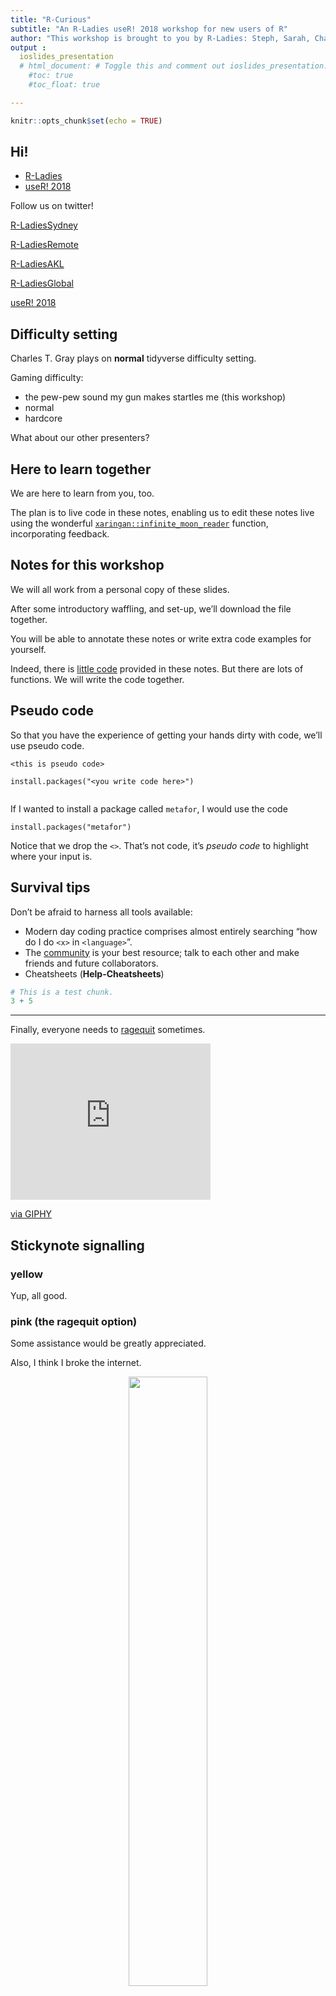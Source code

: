 ```yaml
---
title: "R-Curious"
subtitle: "An R-Ladies useR! 2018 workshop for new users of R"
author: "This workshop is brought to you by R-Ladies: Steph, Sarah, Charles, Kim, another Sarah, Jenny, and Di"
output :
  ioslides_presentation
  # html_document: # Toggle this and comment out ioslides_presentation.
    #toc: true
    #toc_float: true

---
```


```r
knitr::opts_chunk$set(echo = TRUE)
```

## Hi!

- [R-Ladies](https://rladies.org/)
- [useR! 2018](https://user2018.r-project.org/)

Follow us on twitter!  

[R-LadiesSydney](https://twitter.com/rladiessydney) 

[R-LadiesRemote](https://twitter.com/RLadiesRemote)

[R-LadiesAKL](https://twitter.com/RLadiesAKL) 

[R-LadiesGlobal](https://twitter.com/RLadiesGlobal)

[useR! 2018](https://twitter.com/useR2018_conf)

## Difficulty setting

Charles T. Gray plays on **normal** tidyverse difficulty setting.

Gaming difficulty:

- the pew-pew sound my gun makes startles me (this workshop)
- normal
- hardcore

What about our other presenters?

## Here to learn together

We are here to learn from you, too. 

The plan is to live code in these notes, enabling us to edit these notes live using the wonderful [`xaringan::infinite_moon_reader`](http://slides.yihui.name/xaringan/) function, incorporating feedback.

## Notes for this workshop

We will all work from a personal copy of these slides. 

After some introductory waffling, and set-up, we'll download the file together.

You will be able to annotate these notes or write extra code examples for yourself.

Indeed, there is [little code](http://cantabile.rbind.io/2018/06/17/a-coding-workshop-without-code/) provided in these notes. But there are lots of functions. We will write the code together. 

## Pseudo code

So that you have the experience of getting your hands dirty with code, we'll use pseudo code.

```{}
<this is pseudo code>

install.packages("<you write code here>")


```

If I wanted to install a package called `metafor`, I would use the code

```{}
install.packages("metafor")

```

Notice that we drop the `<>`. That's not code, it's *pseudo code* to highlight where your input is.


## Survival tips

Don't be afraid to harness all tools available:

- Modern day coding practice comprises almost entirely searching "how do I do `<x>` in `<language>`".
- The [community](https://community.rstudio.com/) is your best resource; talk to each other and make friends and future collaborators.  
- Cheatsheets (**Help-Cheatsheets**)

```r
# This is a test chunk.
3 + 5

```



*** 

Finally, everyone needs to  [ragequit](https://www.urbandictionary.com/define.php?term=ragequit) sometimes.

<iframe src="https://giphy.com/embed/EtB1yylKGGAUg" width="320" height="250" frameBorder="0" class="giphy-embed" allowFullScreen></iframe><p><a href="https://giphy.com/gifs/the-office-panda-rage-EtB1yylKGGAUg">via GIPHY</a></p>


## Stickynote signalling

### yellow 

Yup, all good.

### pink (the ragequit option)

Some assistance would be greatly appreciated. 

Also, I think I broke the internet. 

<center>
<img src="https://memegenerator.net/img/instances/71995321.jpg" style="width:50%">
</center>




# What is R?

## What do R-users use R for?

R users are data detectives.

We're going to try to cover everything except *Model*.

<center>
![](https://github.com/hadley/r4ds/blob/master/diagrams/data-science-explore.png?raw=true)
</center>

This image is from [R for Data Science](http://r4ds.had.co.nz/), a great text to get started with. It's available online as a free ebook.

For us to learn how to be data detectives, we'll need some data.

# A fitting dataset

## A fitting dataset

To familiarise ourselves with R, we will do what R users do.

We will explore a dataset.

A fitting dataset. 

A few images to explain why a dataset about witch trials might be appropriate for a workshop hosted by an advocacy group for underrepresented genders.

## Image search for "witch" + "michelle wolf"

<center>
<img src="https://steemitimages.com/DQmRquBByC9rwriPGJgp3uHy4Hatg9gTQzDicgGiiX1uAzi/MichelleWolfWickedWitch_13.png" style="width:60%">
</center>

## Image search for "witch" + "julia gillard"

<center>
<img src="https://static.ffx.io/images/$zoom_1%2C$multiply_0.512%2C$ratio_1.777778%2C$width_2000%2C$x_0%2C$y_23/t_crop_custom/t_sharpen%2Cq_auto%2Cf_auto/415251affe0440a502699c0723e8229e86270864" style="width:70%">
</center>


## Image search for "witch" + "hillary clinton"

<center>
<img src="http://wp.production.patheos.com/blogs/panmankey/files/2016/11/1-hillary-witch-2-768x432.jpg" style="width:80%">
</center>

## A fitting dataset

> todo discuss witchtrials dataset here - but not too much information

> Perhaps Steph would like to write something here - perhaps just adapt a bit from her analysis.

# Questions, questions that need answering

## What would you like to know?


*Group discussion*

What would you like to know?

*Write questions on whiteboard*

```r
# Below, the <center> syntax is html to centre the gif within. Notice that it is the same syntax as importing a png, jpg, or pdf image. 

# Rmarkdown and chunks support latex, html, bash, python, and whatnot. Due to this flexibility, for some researchers, such as Charles, it is their preferred working document type.  

```

<center>
<img src="https://alloftheones.files.wordpress.com/2014/04/ezgif-save.gif" style="width:60%">
</center>

## How to answer these questions?

For *this* workshop:

- [language](https://www.r-project.org/): R
- [Integrated development environment (IDE)](https://en.wikipedia.org/wiki/Integrated_development_environment): RStudio

### Why these tools?

- R was intentionally developed to be a data analysis language (aeroplane) 
- RStudio is designed to help users use R (airport)

"The plane is pretty boring without the airport around it."

(Tip of the hat to Julia Lowndes for the aeroplane analogy.)


# Installation hell

## Installation overview

- install R (quick) 
- install RStudio (a little while)

Installation instructions [adapted](https://github.com/rladies/meetup-presentations_london/blob/master/2016-04_Beginners_DropIn/April_DropIn.Rmd) with appreciation from a previous workshop. 

## Install R on Mac or Windows

Go to the [Comprehensive R Archive Network](https://cran.r-project.org/)(CRAN) website.

It was first in a google search for 'cran' in June 2018.

***

### For Mac users

- Click on **Download R for (Mac) OS X** 
- Look at the top link under **Latest release**, which at time of writing is **R-3.5.0.pkg**, and download this if compatible with your current version mac OS (Mavericks 10.9 or higher). Otherwise download the version beneath it which is compatible for older mac OS versions. 

### For Windows users

- Click on **Download R for Windows** 
- Then click on the link **install R for the first time** 
- Download from the large link at the top of the page which at time of writing is **Download R 3.5.0 for Windows**. 

## Install R

- Then double click the downloaded **R-3.5.0.pkg** file and follow the prompts to install the downloaded software.

## Download & Install RStudio:

Go to the [RStudio](https://www.rstudio.com/) website.  

It was first in a google search for 'rstudio' in June 2018.

Choose **RStudio** and scroll down to the blue **Download RStudio Desktop** button. 

Click the green button to download **RStudio Desktop Open Source License** and select appropriate installer for your operating system.

Double click the installer and follow the prompts to set up RStudio. 

## Why RStudio?

Working in an RStudio [project](https://support.rstudio.com/hc/en-us/articles/200526207-Using-Projects) has **many** benefits.

- Free, open source software R in an IDE
- Reproducible workflows

# Getting started in RStudio

## Create a project

- Open RStudio and create a project via **File-New Project**
- Select **New Directory** and choose **New Project**
- Name your project **rcurious**
- Save the project directory wherever suits you


## Argh, so many windows

*R-Ladies presenters gesticulate wildly at RStudio*

Let's start with a couple useful panes.

- Console
- Environment

### Cheat sheet

**Help-Cheatsheets-RStudio IDE Cheatsheet** 

# How to run code?!

## Running code in the Console

The console is where you can execute single-line R commands.

The console is located, by default, in the lower left pane. 

Try `3 + 2` and press **enter**:

```r
# Type 3 + 2 here. Here's hoping infinite moon reader works. 

```

## Environment

I can store the number 5 in an *object* `x`.

To assign a value we use an arrow `<-`.

```{}
x <- 5
```

What happens when you type `x` into the Console after assigning the value 5 to it?

What do you see in the Environment pane?

***

If I assign the value 5 to the *object* `x`, and call it in the console, it returns the value assigned.

```r
# Assign 5 to x and call x.
```

There are many complex data types in R.

## Data structures in R

Data *objects* can be made of

- numbers
- characters "this is a character string"
- logicals (TRUE/FALSE) 
- list (mixed)

Or tables of combinations of the above.

```r
# The head() function displays the top of the table. Here I asked to see the top 2 lines of the preloaded iris dataset in R. These small preloaded datasets are very handy for trying things out.

head(iris, 2)

# Notice, also, that setting echo = FALSE in this chunk prevents the code and commments from displaying in the knitted document.
```


And much more.

***

The witch trials dataset is a table.

It is a [*tidy*](https://cran.r-project.org/web/packages/tidyr/vignettes/tidy-data.html) data structure:

- rows are *observations*
- columns are *variables* (attributes)

## Editor

We'll do this analysis in R markdown.

- run code in *chunks*
- write in text, LaTeX, html, outside of code chunks 
- make websites, presentations, books 


# Rmarkdown

## Opening an .Rmd

Open **File-New File-R Markdown** 

Follow the prompts to install the required *packages*.  

Give your document a title and press **ok**.

This will open an *Untitled2* template. 

Save your document - note, you have given your document a title, not saved it!

Press the wheel next to the **knit** icon at the top of the Editor pane and select Viewer.

Now we will *knit* our document.

## The tutorial document

A treasure trove! 

## Get these notes

Delete everything in your .Rmd file.

Look up `softloud charles gray github`

You want to navigate to: https://github.com/softloud

Click on **rcurious** in my Pinned repositories.

Click on **workshop** and then **workshop.Rmd** and then click the **Raw** button and copy and paste the text into your .Rmd file.

- **control + a** to select all 
- **control + c** to copy
- **control + v** to paste

## Knit the notes

**control + shift + k** to knit

But it is annoying having a pop out window, so let's view these notes in the Viewer pane.

We are going to modify the YAML at the top of the document so that you can see how to toggle a presentation into notes. 

Press the little document outline button in the top right corner of the Editor pane, and navigate to the top of the document.

```
output :
  # ioslides_presentation 
  html_document: 
     toc: true
     toc_float: true
```

Knit again. (This takes a while.) 

## Slides and notes

From now on, we'll refer to both the notes *and* the slides.

Your notes are made from the same code as the slides we're looking at.

**If you want information from a few slides ago, you can find it in your notes.** 

### Your turn

Navigate in the Viewer pane using the *floating table of contents* to the image of Hillary Clinton in the section called **A fitting dataset**.

Navigate back to this section in your Editor pane by using the **Document Outline** provided by the button in the top right of the Editor.

## Annotating these notes

Now you can take notes directly into the script file for these slides. 

Let's create a section at the top of the document called **Useful tips**.

We'll create a heading directly above the section called **Hi**. (Use your Document Outline to navigate there.)

It looks likes this at the top of the script file.
```
## Hi! 
```

- To create a heading use `#`. The more `###`, the smaller the heading.

***

We can add bullet points with  `-`. So,

```
- Euclid
- Beanie
```

renders in your output like this:

- Euclid
- Beanie


### Cheatsheet

You can make tables, insert images and videos, and much more! 

There are two cheatsheets on RMarkdown in **Help-Cheatsheets**. 

## Your turn

Ask around for a "what I wish I'd known" story about R or investigate a cheatsheet.

Find a tip that sounds useful to you and add it to your notes in your **Useful tips** section as a bullet point.

Knit your document and bask in the pretty!

### Knitting taking too long?

Try deleting the images. You can always download a fresh copy of the notes if you want to get them back.


# Packages

## Packages

Packages are collections of other people's code.

Often someone has already written a script that does what you want to do.

For example, we want to import the witch trials data. We will use a package that helps with data wrangling tasks like this, the [`tidyverse`](https://www.tidyverse.org/). 

We're going to use the metapackage `tidyverse` to help us with our data analysis. 

## Functions

The most common element of packages are functions. R also comes preloaded with a *base* of functions commonly used. 

Functions run other people's code for us, so that we don't have to reinvent the wheel. 

We will use functions to intall and load the `tidyverse`.

### How to spot a function

- *functions* in R take the form `<function()>`

### Getting more information 

To learn more about a function, type `?function` into the Console, and the Help pane will display documentation. 

## Installing packages

We want to install the package `tidyverse`.

Take a look at the help documentation for the function `install.packages()`.

### For installation; i.e., first time only.
`install.packages("<name of package>")`
 
### For using.
`library(<name of package>)`

### Pseudo code

A friendly reminder that `<>` indicates pseudo code. You can navigate back to that section in your notes in your Viewer. 

## Your turn

We would like to install and use a package called "tidyverse". 

Let's try. 

## Let's load the tidyverse 

Press the little document outline button in the top right corner of the Editor pane.

Navigate to this part of your notes.

```r
# This is a code chunk. 

# We can write informative comments with a hash # at the start.

# Load the tidyverse using the library() function.
# library(tidyverse)

```

# Importing data

## Import the witch trials data

Since the data is stored on an online repository, we can import it via url. 

We can import this data using the `read_csv()` function from the `tidyverse`. 

**This function takes one argument, the url, which goes between the () as a "character string".**   

There are many types file types, which often need special care. 

*Presenters discuss different file types and old battle stories of importing data.*

## Your turn

The data is found here: "https://raw.githubusercontent.com/JakeRuss/witch-trials/master/data/trials.csv"

Try importing the data at the console with `read_csv`. What output do you see?

`read_csv` with the argument url produces a data object. An object we can assign.

Open a code chunk *here* and read the data in using `read_csv` and assign `<-` the data to an object called `witchdat`

- **control+alt+i** to open a code chunk. 
- press green **play** to run chunk.

## Take a look

What do you see in your Environment?

Click on it!


# Exploratory data analysis

## Exploratory data analysis

Let's explore the information in this table.

- summary
- wrangling and cleaning 
- visualisation

## Summary functions

Lots of objects in R `<an R object>` are friendly to the `summary(<an R object>)` function. 

### Your turn

What's is the output of `summary` for `witchdat`?

***

### An alternative to `summary`

An alternative is the `skim()` function from from the `skimr` package.

### Your turn

- install the `skimr` package
- Open a code chunk here and load the `skimr` package in your notes
- apply the `skim` function to the `witchdat` data

What is the difference between the output of `summary` and `skim`? Which do you like better and why?

## Group discussion

*Based on this new information, what questions do we add or update?*

At this point, we often wish to manipulate the data in some way. 

This is variously known as wrangling, cleaning, and scrubbing.

# Data wrangling

## The fine art of wrangling

<center>
<img src="http://p.migdal.pl/imgs/2016-03-15-dark-side-of-science-meme.jpg" style="width:80%">
</center>

## Change the name of a variable

This workshop is based on Steph de Silva's wonderful [analysis](http://rex-analytics.com/witch-hunting-europe-discovery-missingness/) *Witch Hunting in Europe: a discovery of missingness*.


One of the first things that Steph does is change the name of the column `gadm.adm0` to something more human-interpretable, `country`.

Steph notes, "This is a gross oversimplification of geography in the middle ages of Europe, but it describes the location of the trial in terms that will be most familiar to many modern users."

## Follow in the footsteps of greatness

Let's use the `rename()` function to change the name of the variable (column) `gadm.adm0` to `country`.

To do this, we'll learn a very useful operator, the pipe ` %>% `. 

## The pipe

Piping makes code easier to read (arguably).  

For example, we saw a snapshot of the preloaded iris data earlier.

The `head()` function takes one argument, a table: 
```{}
head(<some data table>). 
```

But we could also *pipe* `%>%` the data into the function.
```{}
<some data table> %>% head() 
```

### Your turn

Use the pipe function to present the top of the `witchdat` dataset. 

## Rename a column

We can rename a column by constructing a pipe from the table to the `rename` function
```
<my data> %>% 
  rename(<newname> = <oldname>)
```
### Your turn

Pipe `witchdat` to the `rename` function and change `gadm.adm0` to `country`. 

# Visualisation

## The structure of a ggplot

The tidy way of plotting data is with the `ggplot2` package, which comes with the `tidyverse`.

```
<some data> %>% # pipe the data to ggplot()

```

###  Your turn

What happens when you `%>%` the `witchdat` table into `ggplot()`?

## Aesthetics

We define x and y axes of the plot with aesthetics in `ggplot`.

```{}
<some data> %>% 
  ggplot(aes(x = <column name>, y = <column name>))
```

### Your turn

What happens if you set x and y axes to column names in `aes`? 

## Your turn: my first ggplot

Let's see how many women were murdered as witches over time.  

We'll add a plot layer `+` to our ggplot using `geom_point` for a scatterplot. 

Set the x axis to *year* and the y axis to *deaths*.

```{}
<data> %>% 
  ggplot(aes(x = <column with year>, y = <column with deaths>)) +
  geom_point() # Adds a scatterplot.
```


## Your turn

Using the data visualisation cheatsheet (**Help-Cheatsheets**) to figure out how to add a title layer to your plot. 

# Workshop

## Let's answer our questions together

In groups or alone, choose a question to answer.

Use cheatsheets, talk to eachother, 

### Who's up for presenting their results? 

### What did we discover? 

# Further reading

## Further reading

- [R for Data Science](http://r4ds.had.co.nz/)
- The installation instructions are [adapted](https://github.com/rladies/meetup-presentations_london/blob/master/2016-04_Beginners_DropIn/April_DropIn.Rmd) from a previous workshop. 

## The rstats community is the best

I thought you might be interested in a conversation I had while preparing this workshop. The [rstats community](https://community.rstudio.com/) is your best resource.

<blockquote class="twitter-tweet" data-lang="en"><p lang="en" dir="ltr">How to teach R to students so they make enough autonomous cognitive links to take more away from the experience than simply successfully running the example? <a href="https://twitter.com/samclifford?ref_src=twsrc%5Etfw">@samclifford</a> <a href="https://twitter.com/MilesMcBain?ref_src=twsrc%5Etfw">@MilesMcBain</a> <a href="https://twitter.com/thejholloway?ref_src=twsrc%5Etfw">@thejholloway</a> <a href="https://twitter.com/visnut?ref_src=twsrc%5Etfw">@visnut</a> <a href="https://t.co/PlNt3M0xY3">https://t.co/PlNt3M0xY3</a></p>&mdash; Charles T. Gray (@cantabile) <a href="https://twitter.com/cantabile/status/1008248732259790849?ref_src=twsrc%5Etfw">June 17, 2018</a></blockquote>
<script async src="https://platform.twitter.com/widgets.js" charset="utf-8"></script>

Sidenote, I'd recently seen Maelle Salmon speak about the benefits of blogging to engage with the community. 

This was the first time I tweeted about a blogpost; it is very reassuring to have people to bounce ideas off.

## Thank you for getting your R-curious on with us!

We hope you had fun.

### Special thanks

- All the R-Ladies who contributed to this workshop
    - Di
    - Kim
    - Steph
    - Sarah K.
    - Sarah R.
- Miles for git support 
- test specimen Dr X  
